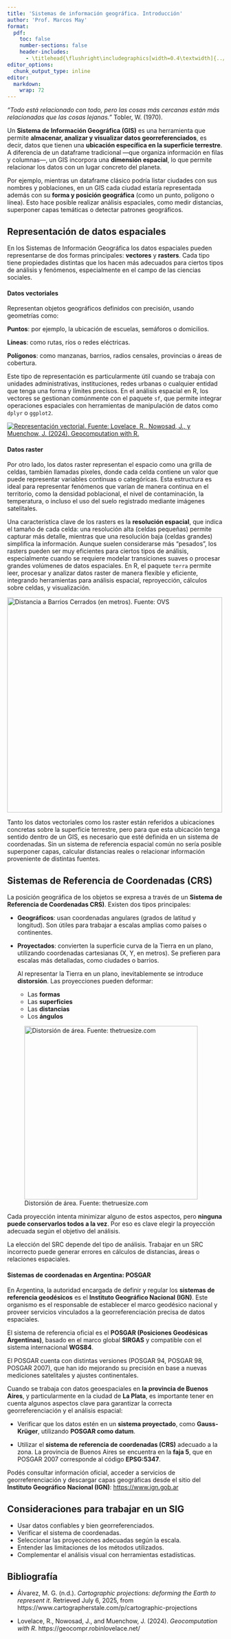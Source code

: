 ```yaml
---
title: 'Sistemas de información geográfica. Introducción'
author: 'Prof. Marcos May'
format:
  pdf:
    toc: false
    number-sections: false
    header-includes:
      - \titlehead{\flushright\includegraphics[width=0.4\textwidth]{../../images/Logo-fahce-unlp-negro.png}}
editor_options: 
  chunk_output_type: inline
editor: 
  markdown: 
    wrap: 72
---
```


*“Todo está relacionado con todo, pero las cosas más cercanas están más
relacionadas que las cosas lejanas.”* Tobler, W. (1970).

\vspace{2em}

Un **Sistema de Información Geográfica (GIS)** es una herramienta que
permite **almacenar, analizar y visualizar datos georreferenciados**, es
decir, datos que tienen una **ubicación específica en la superficie
terrestre**. A diferencia de un dataframe tradicional —que organiza
información en filas y columnas—, un GIS incorpora una **dimensión
espacial**, lo que permite relacionar los datos con un lugar concreto
del planeta.

Por ejemplo, mientras un dataframe clásico podría listar ciudades con
sus nombres y poblaciones, en un GIS cada ciudad estaría representada
además con su **forma y posición geográfica** (como un punto, polígono o
línea). Esto hace posible realizar análisis espaciales, como medir
distancias, superponer capas temáticas o detectar patrones geográficos.

## Representación de datos espaciales

En los Sistemas de Información Geográfica los datos espaciales pueden
representarse de dos formas principales: **vectores** y **rasters**.
Cada tipo tiene propiedades distintas que los hacen más adecuados para
ciertos tipos de análisis y fenómenos, especialmente en el campo de las
ciencias sociales.

#### Datos vectoriales

Representan objetos geográficos definidos con precisión, usando
geometrías como:

**Puntos**: por ejemplo, la ubicación de escuelas, semáforos o
domicilios.

**Líneas**: como rutas, ríos o redes eléctricas.

**Polígonos**: como manzanas, barrios, radios censales, provincias o
áreas de cobertura.

Este tipo de representación es particularmente útil cuando se trabaja
con unidades administrativas, instituciones, redes urbanas o cualquier
entidad que tenga una forma y límites precisos. En el análisis espacial
en R, los vectores se gestionan comúnmente con el paquete `sf`, que
permite integrar operaciones espaciales con herramientas de manipulación
de datos como `dplyr` o `ggplot2`.

[![Representación vectorial. Fuente: Lovelace, R., Nowosad, J., y
Muenchow, J. (2024). Geocomputation with
R.](images/intro_vectores.png){fig-align="center"}](https://geocompr.robinlovelace.net/)

#### Datos raster

Por otro lado, los datos raster representan el espacio como una grilla
de celdas, también llamadas píxeles, donde cada celda contiene un valor
que puede representar variables continuas o categóricas. Esta estructura
es ideal para representar fenómenos que varían de manera continua en el
territorio, como la densidad poblacional, el nivel de contaminación, la
temperatura, o incluso el uso del suelo registrado mediante imágenes
satelitales.

Una característica clave de los rasters es la **resolución espacial**,
que indica el tamaño de cada celda: una resolución alta (celdas
pequeñas) permite capturar más detalle, mientras que una resolución baja
(celdas grandes) simplifica la información. Aunque suelen considerarse
más "pesados", los rasters pueden ser muy eficientes para ciertos tipos
de análisis, especialmente cuando se requiere modelar transiciones
suaves o procesar grandes volúmenes de datos espaciales. En R, el
paquete `terra` permite leer, procesar y analizar datos raster de manera
flexible y eficiente, integrando herramientas para análisis espacial,
reproyección, cálculos sobre celdas, y visualización.

[![Distancia a Barrios Cerrados (en metros). Fuente: OVS](images/intro_raster.jpg){fig-align="center"
width="500"}](https://observatoriosuelo.gba.gob.ar/)

Tanto los datos vectoriales como los raster están referidos a
ubicaciones concretas sobre la superficie terrestre, pero para que esta
ubicación tenga sentido dentro de un GIS, es necesario que esté definida
en un sistema de coordenadas. Sin un sistema de referencia espacial
común no sería posible superponer capas, calcular distancias reales o
relacionar información proveniente de distintas fuentes.

## Sistemas de Referencia de Coordenadas (CRS)

La posición geográfica de los objetos se expresa a través de un
**Sistema de Referencia de Coordenadas CRS)**. Existen dos tipos
principales:

-   **Geográficos**: usan coordenadas angulares (grados de latitud y
    longitud). Son útiles para trabajar a escalas amplias como países o
    continentes.
-   **Proyectados**: convierten la superficie curva de la Tierra en un
    plano, utilizando coordenadas cartesianas (X, Y, en metros). Se
    prefieren para escalas más detalladas, como ciudades o barrios.
    
    Al representar la Tierra en un plano, inevitablemente se introduce
    **distorsión**. Las proyecciones pueden deformar:
    -   Las **formas**
    -   Las **superficies**
    -   Las **distancias**
    -   Los **ángulos**

![Distorsión de área. Fuente:
thetruesize.com](images/distorsion_mercator1.jpg){width="403"}

Cada proyección intenta minimizar alguno de estos aspectos, pero
**ninguna puede conservarlos todos a la vez**. Por eso es clave elegir
la proyección adecuada según el objetivo del análisis.

La elección del SRC depende del tipo de análisis. Trabajar en un SRC
incorrecto puede generar errores en cálculos de distancias, áreas o
relaciones espaciales.

::: callout-important
#### Sistemas de coordenadas en Argentina: POSGAR

En Argentina, la autoridad encargada de definir y regular los **sistemas
de referencia geodésicos** es el **Instituto Geográfico Nacional
(IGN)**. Este organismo es el responsable de establecer el marco
geodésico nacional y proveer servicios vinculados a la
georreferenciación precisa de datos espaciales.

El sistema de referencia oficial es el **POSGAR (Posiciones Geodésicas
Argentinas)**, basado en el marco global **SIRGAS** y compatible con el
sistema internacional **WGS84**.

El POSGAR cuenta con distintas versiones (POSGAR 94, POSGAR 98, POSGAR
2007), que han ido mejorando su precisión en base a nuevas mediciones
satelitales y ajustes continentales.

Cuando se trabaja con datos geoespaciales en **la provincia de Buenos
Aires**, y particularmente en la ciudad de **La Plata**, es importante
tener en cuenta algunos aspectos clave para garantizar la correcta
georreferenciación y el análisis espacial:

-   Verificar que los datos estén en un **sistema proyectado**, como
    **Gauss-Krüger**, utilizando **POSGAR como datum**.

-   Utilizar el **sistema de referencia de coordenadas (CRS)** adecuado
    a la zona. La provincia de Buenos Aires se encuentra en la **faja
    5**, que en POSGAR 2007 corresponde al código **EPSG:5347**.
    
Podés consultar información oficial, acceder a servicios de    georreferenciación y descargar capas geográficas desde el sitio del    **Instituto Geográfico Nacional (IGN)**: <https://www.ign.gob.ar>
:::

## Consideraciones para trabajar en un SIG

-   Usar datos confiables y bien georreferenciados.
-   Verificar el sistema de coordenadas.
-   Seleccionar las proyecciones adecuadas según la escala.
-   Entender las limitaciones de los métodos utilizados.
-   Complementar el análisis visual con herramientas estadísticas.

## Bibliografía

-   Álvarez, M. G. (n.d.). *Cartographic projections: deforming the
    Earth to represent it*. Retrieved July 6, 2025, from
    https://www.cartographerstale.com/p/cartographic-projections

-   Lovelace, R., Nowosad, J., and Muenchow, J. (2024). *Geocomputation
    with R*. https://geocompr.robinlovelace.net/
